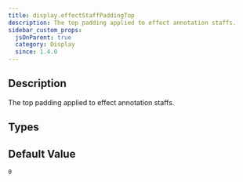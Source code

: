 ```yaml
---
title: display.effectStaffPaddingTop
description: The top padding applied to effect annotation staffs.
sidebar_custom_props:
  jsOnParent: true
  category: Display
  since: 1.4.0
---
```


<SinceBadge since="1.4.0" />


## Description

The top padding applied to effect annotation staffs.

<PropertyDescription showJson={true} />

## Types

<TypeTable>
    <TypeRow name="double" type="all">
    </TypeRow>
</TypeTable>

## Default Value

`0`